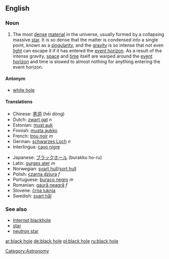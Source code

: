 {{wikipedia}}

==English==
===Noun===
{{en-noun|sg=[[black]] [[hole]]}}

#The most [[dense]] [[material]] in the universe, usually formed by a collapsing massive [[star]].  It is so dense that the matter is condensed into a single point, known as a [[singularity]], and the [[gravity]] is so intense that not even [[light]] can escape it if it has entered the [[event horizon]].  As a result of the intense gravity, [[space]] and [[time]] itself are warped around the [[event horizon]] and time is slowed to almost nothing for anything entering the event horizon.

====Antonym====
*[[white hole]]

====Translations====
{{top}}
*Chinese: [[黑洞]] (hēi dòng)
*Dutch: [[zwart gat]] ''n''
*Estonian: [[must auk]]
*Finnish: [[musta aukko]]
*French: [[trou noir]] ''m''
*German: [[schwarzes Loch]] ''n''
*Interlingua: [[cavo nigre]]
{{mid}}
*Japanese: [[ブラックホール]] (burakku ho-ru)
*Latin: [[gurges ater]] ''m''
*Norwegian: [[svart hull]]/[[sort hull]]
*Polish: [[czarna dziura]] ''f''
*Portuguese: [[buraco negro]] ''m''
*Romanian: [[gaură neagră]] ''f''
*Slovene: [[črna luknja]] {{f}}
*Swedish: [[svart hål]]
{{bottom}}

===See also===
*[[Internet blackhole]]
*[[star]]
*[[neutron star]]

[[Category:Astronomy]]

[[ar:black hole]]
[[de:black hole]]
[[pl:black hole]]
[[ru:black hole]]